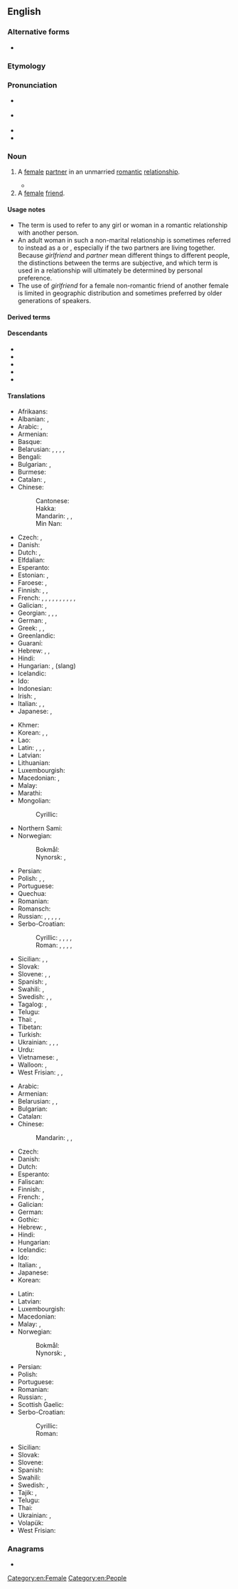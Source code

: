{{also|girl friend}}
==English==

===Alternative forms===
* {{alter|en|girl friend|girl-friend}}

===Etymology===
{{compound|en|girl|friend}}

===Pronunciation===
* {{a|GenAm}} {{IPA|en|/ˈɡɝlfɹɛnd/}}
* {{a|RP}} {{IPA|en|/ˈɡɜːlfɹɛnd/}}
* {{audio|en|en-us-girlfriend.ogg|Audio (US)}}
* {{hyphenation|en|girl|friend}}

===Noun===
{{en-noun}}

# A [[female]] [[partner]] in an unmarried [[romantic]] [[relationship]].
#: {{cot|en|boyfriend|fiancée|lover|partner|significant other|sweetheart|wife|lady friend}}
#: {{ux|en|Marc went to the park with his '''girlfriend''' and watched the sunset with her.}}
#* {{quote-av|en|medium=television production|actor=William Shatner|role=Capt. James T. Kirk|title=Star Trek: The Original Series|season=1|number=1|episode=The Man Trap|publisher=Paramount Pictures|year=1966|passage=Want to pick some flowers, doctor? When a man visits an old '''girlfriend''' she usually expects something like that.}}
# A [[female]] [[friend]].
#: {{syn|en|chickfriend|q1=slang}}
#: {{cot|en|buddy|friend|pal|BFF}}
#: {{ux|en|Mary always enjoyed hanging out with her '''girlfriend''' Jessica.}}

====Usage notes====
* The term is used to refer to any girl or woman in a romantic relationship with another person.
* An adult woman in such a non-marital relationship is sometimes referred to instead as a ''{{l|en|significant other}}'' or ''{{l|en|partner}}'', especially if the two partners are living together. Because ''girlfriend'' and ''partner'' mean different things to different people, the distinctions between the terms are subjective, and which term is used in a relationship will ultimately be determined by personal preference.
* The use of ''girlfriend'' for a female non-romantic friend of another female is limited in geographic distribution and sometimes preferred by older generations of speakers.

====Derived terms====
{{der3|en
|girlfriend experience
|girlfriendhood
|girlfriendish
|girlfriendless
|girlfriendly
|girlfriendy
}}

====Descendants====
* {{desc|hi|गर्लफ़्रेंड|tr=garlfreṇḍ|bor=1}}
* {{desc|ja|ガールフレンド|tr=gārufurendo|bor=1}}
* {{desc|ko|걸프렌드|bor=1}}
* {{desc|ru|гёрлфренд|tr=gjorlfrɛ́nd|bor=1}}
* {{desc|ur|گرل فرینڈ|tr=garl frenḍ|bor=1}}

====Translations====
{{trans-top|a female partner in a romantic relationship}}
* Afrikaans: {{t+|af|meisie}}
* Albanian: {{t+|sq|shoqe|f}}, {{t+|sq|dashnore|f}}
* Arabic: {{t|ar|صَدِيقَة|f}}, {{t|ar|صَاحِبَة|f}}
* Armenian: {{t+|hy|ընկերուհի}}
* Basque: {{t+|eu|neska-lagun}}
* Belarusian: {{t|be|каха́нка|f}}, {{t|be|дзяўчы́на|f}}, {{t|be|сябро́ўка|f}}, {{t|be|прыя́целька|f}}, {{t|be|падру́га|f}}
* Bengali: {{t|bn|বান্ধবী}}
* Bulgarian: {{t+|bg|га́дже|n}} {{qualifier|boyfriend or girlfriend}}, {{t|bg|прия́телка|f|sc=Cyrl}}
* Burmese: {{t+|my|ရည်းစား}} {{qualifier|boyfriend or girlfriend}}
* Catalan: {{t+|ca|nòvia|f}}, {{t+|ca|xicota|f}}
* Chinese:
*: Cantonese: {{t|yue|女朋友|tr=neoi5 pang4 jau5}}
*: Hakka: {{t|hak|女朋友|tr=ńg-phèn-yû}}
*: Mandarin: {{t+|cmn|女朋友|tr=nǚpéngyoǔ}}, {{qualifier|[[boyfriend]] or girlfriend}} {{t+|cmn|對象}}, {{t+|cmn|对象|tr=duìxiàng}}
*: Min Nan: {{t+|nan|女朋友|tr=lú-pêng-iú}}
* Czech: {{t+|cs|přítelkyně|f}}, {{t+|cs|holka|f}}
* Danish: {{t+|da|kæreste}}
* Dutch: {{t+|nl|vriendin}}, {{t+|nl|meisje|n}}
* Elfdalian: {{t|ovd|fjälla|f}}
* Esperanto: {{t|eo|koramikino}}
* Estonian: {{t+|et|tüdruk}}, {{t|et|tüdruksõber}}
* Faroese: {{t|fo|unnusta|f}}, {{t|fo|dama|f}}
* Finnish: {{t+|fi|tyttöystävä}}, {{t+|fi|naisystävä}}, {{t|fi|tyttökaveri}}
* French: {{t+|fr|amie|f}}, {{t+|fr|petite amie|f}} {{qualifier|dated, adolescents}}, {{t+|fr|copine|f}} {{qualifier|young adults}}, {{t+|fr|petite copine|f}} {{qualifier|dated|adolescents}}, {{t+|fr|blonde|f}} {{qualifier|Quebec}}, {{t+|fr|nana|f}} {{qualifier|adolescents}}, {{t+|fr|meuf|f}} {{qualifier|adolescents}}, {{t+|fr|femme|f}} {{qualifier|young adults}}, {{t+|fr|chérie|f}}, {{t+|fr|compagne|f}} {{qualifier|adults}}, {{t+|fr|partenaire|f}} {{qualifier|adults}}
* Galician: {{t|gl|noiva|f}}, {{t|gl|moza|f}}
* Georgian: {{t|ka|შეყვარებული}}, {{t|ka|მეგობარი გოგო}}, {{t|ka|მეგობარი გოგონა}}, {{t|ka|მეგობარი ქალი}}
* German: {{qual|with possessive pronoun}} {{t+|de|Freundin|f}}, {{t+|de|Girlfriend|f}} {{q|colloquial|rare}}
* Greek: {{t+|el|κορίτσι|n}}, {{t+|el|κοπέλα|f}}, {{t+|el|φιλενάδα|f}}
* Greenlandic: {{t|kl|arnaat}}
* Guaraní: {{t|gn|kichiha}}
* Hebrew: {{t+|he|חֲבֵרָה|f|tr=khaverá}}, {{q|formal}} {{t|he|חברה לחיים|tr=khavera laekhayim}}, {{q|formal}} {{t|he|בת-זוג לחיים|tr=bat-zug lekhayim}}
* Hindi: {{t|hi|गर्लफ़्रेंड|f|tr=garlfreṇḍ}}
* Hungarian: {{t+|hu|barátnő}}, {{t+|hu|csaj}} (slang)
* Icelandic: {{t+|is|kærasta|f}}
* Ido: {{t|io|amoratino}}
* Indonesian: {{t+|id|pacar}}
* Irish: {{t+|ga|cailín|m}}, {{t|ga|girseach|f}}
* Italian: {{t+|it|ragazza|f}}, {{t+|it|fidanzata|f}}, {{t+|it|donna|f}}
* Japanese: {{t+|ja|彼女|tr=かのじょ, kanojo}}, {{t|ja|意中の女|tr=いちゅうのおんな, ichū no onna}}
{{trans-mid}}
* Khmer: {{t|km|មិត្តស្រី}}
* Korean: {{t+|ko|여자친구}}, {{t+|ko|여친}} {{qualifier|colloquial}}, {{t+|ko|걸프렌드}} {{qualifier|dated, before 1980s}}
* Lao: {{t|lo|ຜູ້ສາວ}}
* Latin: {{t+|la|amātrix}}, {{t|la|amīca}}, {{t|la|amīcula}}, {{t+|la|amans}}
* Latvian: {{t|lv|draudzene}}
* Lithuanian: {{t-needed|lt}}
* Luxembourgish: {{t+|lb|Frëndin|f}}
* Macedonian: {{t|mk|девојка|f}}, {{t|mk|пријателка|f}}
* Malay: {{t|ms|teman perempuan}}
* Marathi: {{t|mr|मैत्रीण}}
* Mongolian:
*: Cyrillic: {{t|mn|найз охин}}
* Northern Sami: {{t|se|moarsi}}
* Norwegian:
*: Bokmål: {{t+|nb|kjæreste|m}}
*: Nynorsk: {{t|nn|kjærast|m}}, {{t|nn|kjæraste|m}}
* Persian: {{t+|fa|دوست‌دختر|tr=dust-doxtar}}
* Polish: {{t+|pl|dziewczyna}}, {{t+|pl|sympatia|f}}, {{t+|pl|przyjaciółka|f}}
* Portuguese: {{t+|pt|namorada|f}}
* Quechua: {{t|qu|salla}}
* Romanian: {{t+|ro|prietenă|f}}
* Romansch: {{t|rm|marusa|f}}
* Russian: {{t+|ru|подру́жка|f}}, {{t+|ru|возлю́бленная|f}}, {{t+|ru|де́вушка|f}}, {{t+|ru|гёрлфре́нд|f|tr=gjorlfrɛ́nd}}, {{t+|ru|подру́га|f}}, {{t+|ru|прия́тельница|f}}
* Serbo-Croatian:
*: Cyrillic: {{t|sh|цу̏ра|f}}, {{t|sh|дѐво̄јка|f}}, {{t|sh|дјѐво̄јка|f}}, {{t|sh|ђѐво̄јка|f}}, {{t|sh|пријатѐљица|f}}
*: Roman: {{t+|sh|cȕra|f}}, {{t+|sh|dèvōjka|f}}, {{t+|sh|djèvōjka|f}}, {{t|sh|đèvōjka|f}}, {{t+|sh|prijatèljica|f}}
* Sicilian: {{t+|scn|zita|f}}, {{t+|scn|picciotta|f}}, {{t+|scn|fimmina|f}}
* Slovak: {{t|sk|priateľka|f}}
* Slovene: {{t+|sl|dekle|n}}, {{t|sl|punca}} {{q|colloquial}}, {{t+|sl|prijateljica|f}}
* Spanish: {{t+|es|novia|f}}, {{t+|es|polola|f}}
* Swahili: {{t+|sw|mpenzi}}, {{t+|sw|chuma}} {{qualifier|slang}}
* Swedish: {{t+|sv|flickvän|c}}, {{t+|sv|tjej|c}} {{qualifier|colloquial}}, {{t|sv|kärasta|c}}
* Tagalog: {{qualifier|literally}} {{t|tl|kasintahang babae|f}}, {{t|tl|nobya}}
* Telugu: {{t+|te|ప్రియురాలు}}
* Thai: {{t|th|แฟนสาว}}, {{t+|th|แฟน}} {{qualifier|boyfriend or girlfriend}}
* Tibetan: {{t|bo|དགའ་རོགས|sc=Tibt}}
* Turkish: {{t|tr|kız arkadaş}}
* Ukrainian: {{t|uk|коха́на|f}}, {{t+|uk|ді́вчина|f}}, {{t|uk|подру́га|f}}, {{t|uk|прия́телька|f}}
* Urdu: {{t|ur|گرل فرینڈ|f|tr=garl frenḍ}}
* Vietnamese: {{t+|vi|bạn gái}}, {{qualifier|also boyfriend; lover}} {{t+|vi|người yêu}}
* Walloon: {{t+|wa|mayon|f}}, {{t+|wa|crapåde|f}}
* West Frisian: {{t|fy|freondinne|f}}, {{t+|fy|faam|f}}, {{t+|fy|famke|n}}
{{trans-bottom}}

{{trans-top|a female friend}}
* Arabic: {{t|ar|صَدِيقَة|f}}
* Armenian: {{t+|hy|ընկերուհի}}
* Belarusian: {{t|be|сябро́ўка|f}}, {{t|be|прыя́целька|f}}, {{t|be|падру́га|f}}
* Bulgarian: {{t|bg|прия́телка|f}}
* Catalan: {{t+|ca|amiga|f}}
* Chinese:
*: Mandarin: {{t|cmn|[[女性]][[朋友]]|tr=nǚxìng péngyǒu}}, {{t+|cmn|朋友|tr=péngyou}}, {{qualifier|male or female}}
* Czech: {{t+|cs|přítelkyně|f}}
* Danish: {{t+|da|veninde}}
* Dutch: {{t+|nl|vriendin}}
* Esperanto: {{t|eo|amikino}}
* Faliscan: {{t|xfa|socia|sc=Ital}}
* Finnish: {{t+|fi|ystävätär}}, {{t|fi|tyttökaveri}}
* French: {{t+|fr|amie|f}} {{qualifier|close friend; best friend: ma meilleure amie}}, {{t+|fr|copine|f}} {{qualifier|acquaintance, friend; rarely used by adult men; "ma meilleure copine" is used by children for "best friend"}}
* Galician: {{t|gl|amiga|f}}
* German: {{t+|de|Freundin|f}}
* Gothic: {{t|got|𐍆𐍂𐌹𐌾𐍉𐌽𐌳𐌹|f}}
* Hebrew: {{t+|he|חֲבֵרָה|f|tr=khaverá}}, {{t|he|ידידה|f|tr=yedida}}
* Hindi: {{t+|hi|सहेली|f}}
* Hungarian: {{t+|hu|barátnő}}
* Icelandic: {{t+|is|vinkona|f}}
* Ido: {{t+|io|amikino}}
* Italian: {{t+|it|amica|f}}, {{t|it|amica del cuore|f}}
* Japanese: {{t|ja|女友達|tr=おんなともだち, onna tomodachi}}
* Korean: {{t|ko|여사친}} {{qualifier|slang}}
{{trans-mid}}
* Latin: {{t|la|amīca|f}}
* Latvian: {{t|lv|draudzene|f}}
* Luxembourgish: {{t+|lb|Frëndin|f}}
* Macedonian: {{t|mk|пријателка|f}}
* Malay: {{t|ms|teman perempuan}}, {{t|ms|kawan perempuan}}
* Norwegian:
*: Bokmål: {{t+|nb|venninne|m|f}}
*: Nynorsk: {{t|nn|veninne|f}}, {{t|nn|venninne|f}}
* Persian: {{t+|fa|دوست‌دختر|tr=dust-doxtar|sc=fa-Arab}}
* Polish: {{t+|pl|przyjaciółka|f}}
* Portuguese: {{t+|pt|amiga|f}}
* Romanian: {{t+|ro|amică|f}}
* Russian: {{t+|ru|подру́га|f}}, {{t+|ru|прия́тельница|f}}
* Scottish Gaelic: {{t|gd|banacharaid|f}}
* Serbo-Croatian:
*: Cyrillic: {{t|sh|пријатѐљица|f}}
*: Roman: {{t+|sh|prijatèljica|f}}
* Sicilian: {{t|scn|cummari|f}}
* Slovak: {{t|sk|priateľka|f}}
* Slovene: {{t+|sl|prijateljica|f}}
* Spanish: {{t+|es|amiga|f}}
* Swahili: {{t+|sw|shoga}}
* Swedish: {{t+|sv|väninna|c}}, {{t+|sv|tjejkompis|c}} {{qualifier|colloquial}}
* Tajik: {{t+|tg|дугона}}, {{t|tg|рафиқа}}
* Telugu: {{t+|te|స్నేహితురాలు}}
* Thai: {{t|th|เพื่อนสาว}}
* Ukrainian: {{t|uk|подру́га|f}}, {{t|uk|прия́телька|f}}
* Volapük: {{t+|vo|jiflen}}
* West Frisian: {{t|fy|freondinne|f}}
{{trans-bottom}}

===Anagrams===
* {{anagrams|en|a=defgiilnrr|friend girl|friendgirl}}

[[Category:en:Female]]
[[Category:en:People]]